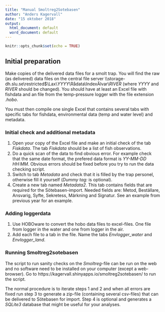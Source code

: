 ```yaml
---
title: "Manual Smoltreg2Sotebasen"
author: "Anders Kagervall"
date: "15 oktober 2018"
output:
  html_document: default
  word_document: default
---
```


```r
knitr::opts_chunk$set(echo = TRUE)
```

## Initial preparation

Make copies of the delivered data files for a smolt trap. You will find the raw (as delivered) data files on the central file server \\\\storage-dh.slu.se\\restricted$\\Lax\Data\\*YYYY*\\Rådata\\IndexÄlvar\\*RIVER* (where *YYYY* and *RIVER* should be changed). You should have at least an Excel file with fishdata and an file from the temp-pressure logger with the file extension *.hobo*.

You must then compile one single Excel that contains several tabs with specific tabs for fishdata, environmental data (temp and water level) and metadata.

### Initial check and additional metadata

1. Open your copy of the Excel file and make an initial check of the tab *Fiskdata*. The tab *Fiskdata* should be a list of fish observations.
2. Do a quick scan of the data to find obvious error. For example check that the same date format, the prefered data format is *YY-MM-DD HH:MM*. Obvious errors should be fixed before you try to run the data checking script.
3. Switch to tab *Metadata* and check that it is filled by the trap personel, otherwise fill it yourself (*Dummy tag:* is optional).
4. Create a new tab named *Metadata2*. This tab contains fields that are required for the Sötebasen-import. Needed fields are: Metod, Beställare, Ansvarig, Syfte, Sekretess,  Märkning and Signatur. See an example from previous year for an example.


### Adding loggerdata

1. Use HOBOware to convert the hobo data files to excel-files. One file from logger in the water and one from logger in the air.
2. Add each file to a tab in the file. Name the tabs *Envlogger_water* and *Envlogger_land*. 

### Running Smoltreg2sotebasen

The script to run sanity checks on the *Smoltreg*-file can be run on the web and no software need to be installed on your computer (except a web-browser). Go to https://kagervall.shinyapps.io/smoltreg2sotebasen/ to run the script.

The normal procedure is to iterate steps 1 and 2 and when all errors are fixed run step 3 to generate a zip-file (containing several csv-files) that can be delivered to Sötebasen for import. Step 4 is optional and generates a *SQLite3* database that might be useful for your analyses.


